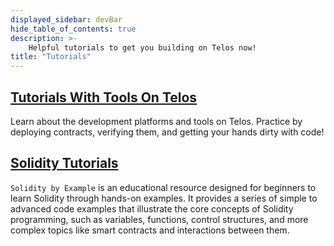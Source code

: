 ---
displayed_sidebar: devBar
hide_table_of_contents: true
description: >-
    Helpful tutorials to get you building on Telos now!
title: "Tutorials"
---

## [Tutorials With Tools On Telos](/evm/smart-contracts/verify_with_remix/)

Learn about the development platforms and tools on Telos. Practice by deploying contracts, verifying them, and getting your hands dirty with code!

## [Solidity Tutorials](https://solidity-by-example.org)

`Solidity by Example` is an educational resource designed for beginners to learn Solidity through hands-on examples. It provides a series of simple to advanced code examples that illustrate the core concepts of Solidity programming, such as variables, functions, control structures, and more complex topics like smart contracts and interactions between them.
